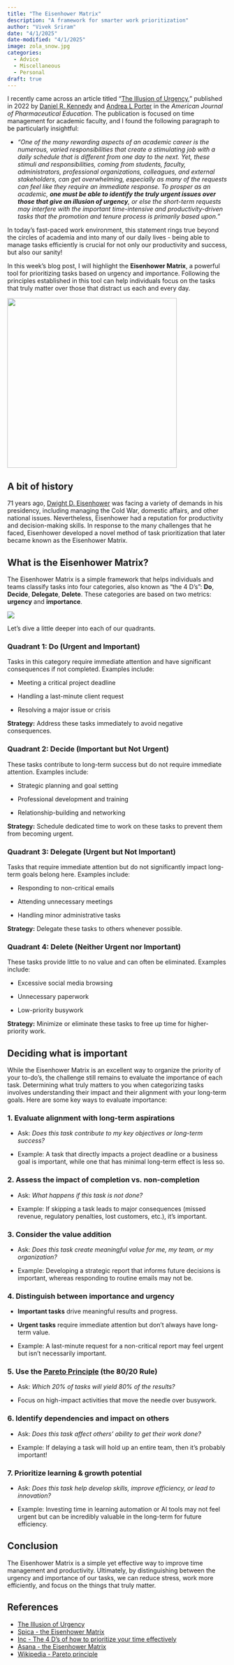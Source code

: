 ```yaml
---
title: "The Eisenhower Matrix"
description: "A framework for smarter work prioritization"
author: "Vivek Sriram"
date: "4/1/2025"
date-modified: "4/1/2025"
image: zola_snow.jpg
categories:
  - Advice
  - Miscellaneous
  - Personal
draft: true
---
```


I recently came across an article titled "[The Illusion of Urgency](https://pmc.ncbi.nlm.nih.gov/articles/PMC10159458/)," published in 2022 by [Daniel R. Kennedy](https://wne.edu/directory/daniel-kennedy.cfm) and [Andrea L Porter](https://apps.pharmacy.wisc.edu/sopdir/andrea_porter/) in the *American Journal of Pharmaceutical Education*. The publication is focused on time management for academic faculty, and I found the following paragraph to be particularly insightful:

-   *"One of the many rewarding aspects of an academic career is the numerous, varied responsibilities that create a stimulating job with a daily schedule that is different from one day to the next. Yet, these stimuli and responsibilities, coming from students, faculty, administrators, professional organizations, colleagues, and external stakeholders, can get overwhelming, especially as many of the requests can feel like they require an immediate response. To prosper as an academic, **one must be able to identify the truly urgent issues over those that give an illusion of urgency**, or else the short-term requests may interfere with the important time-intensive and productivity-driven tasks that the promotion and tenure process is primarily based upon."*

In today’s fast-paced work environment, this statement rings true beyond the circles of academia and into many of our daily lives - being able to manage tasks efficiently is crucial for not only our productivity and success, but also our sanity!

In this week's blog post, I will highlight the **Eisenhower Matrix**, a powerful tool for prioritizing tasks based on urgency and importance. Following the principles established in this tool can help individuals focus on the tasks that truly matter over those that distract us each and every day.

![](divine_dessert.jpg){width="388"}

## A bit of history

71 years ago, [Dwight D. Eisenhower](https://en.wikipedia.org/wiki/Dwight_D._Eisenhower) was facing a variety of demands in his presidency, including managing the Cold War, domestic affairs, and other national issues. Nevertheless, Eisenhower had a reputation for productivity and decision-making skills. In response to the many challenges that he faced, Eisenhower developed a novel method of task prioritization that later became known as the Eisenhower Matrix.

## What is the Eisenhower Matrix?

The Eisenhower Matrix is a simple framework that helps individuals and teams classify tasks into four categories, also known as "the 4 D's": **Do**, **Decide**, **Delegate**, **Delete**. These categories are based on two metrics: **urgency** and **importance**.

![](images/The_Eisenhower_matrix_Illustration.png)

Let's dive a little deeper into each of our quadrants.

### **Quadrant 1: Do (Urgent and Important)**

Tasks in this category require immediate attention and have significant consequences if not completed. Examples include:

-   Meeting a critical project deadline

-   Handling a last-minute client request

-   Resolving a major issue or crisis

**Strategy:** Address these tasks immediately to avoid negative consequences.

### Quadrant 2: Decide (Important but Not Urgent)

These tasks contribute to long-term success but do not require immediate attention. Examples include:

-   Strategic planning and goal setting

-   Professional development and training

-   Relationship-building and networking

**Strategy:** Schedule dedicated time to work on these tasks to prevent them from becoming urgent.

### Quadrant 3: Delegate (Urgent but Not Important)

Tasks that require immediate attention but do not significantly impact long-term goals belong here. Examples include:

-   Responding to non-critical emails

-   Attending unnecessary meetings

-   Handling minor administrative tasks

**Strategy:** Delegate these tasks to others whenever possible.

### Quadrant 4: Delete (Neither Urgent nor Important)

These tasks provide little to no value and can often be eliminated. Examples include:

-   Excessive social media browsing

-   Unnecessary paperwork

-   Low-priority busywork

**Strategy:** Minimize or eliminate these tasks to free up time for higher-priority work.

## Deciding what is important

While the Eisenhower Matrix is an excellent way to organize the priority of your to-do's, the challenge still remains to evaluate the importance of each task. Determining what truly matters to you when categorizing tasks involves understanding their impact and their alignment with your long-term goals. Here are some key ways to evaluate importance:

### **1. Evaluate alignment with long-term aspirations**

-   Ask: *Does this task contribute to my key objectives or long-term success?*

-   Example: A task that directly impacts a project deadline or a business goal is important, while one that has minimal long-term effect is less so.

### **2. Assess the impact of completion vs. non-completion**

-   Ask: *What happens if this task is not done?*

-   Example: If skipping a task leads to major consequences (missed revenue, regulatory penalties, lost customers, etc.), it’s important.

### **3. Consider the value addition**

-   Ask: *Does this task create meaningful value for me, my team, or my organization?*

-   Example: Developing a strategic report that informs future decisions is important, whereas responding to routine emails may not be.

### **4. Distinguish between importance and urgency**

-   **Important tasks** drive meaningful results and progress.

-   **Urgent tasks** require immediate attention but don’t always have long-term value.

-   Example: A last-minute request for a non-critical report may feel urgent but isn’t necessarily important.

### **5. Use the [Pareto Principle](https://en.wikipedia.org/wiki/Pareto_principle) (the 80/20 Rule)**

-   Ask: *Which 20% of tasks will yield 80% of the results?*

-   Focus on high-impact activities that move the needle over busywork.

### **6. Identify dependencies and impact on others**

-   Ask: *Does this task affect others’ ability to get their work done?*

-   Example: If delaying a task will hold up an entire team, then it’s probably important!

### **7. Prioritize learning & growth potential**

-   Ask: *Does this task help develop skills, improve efficiency, or lead to innovation?*

-   Example: Investing time in learning automation or AI tools may not feel urgent but can be incredibly valuable in the long-term for future efficiency.

## Conclusion

The Eisenhower Matrix is a simple yet effective way to improve time management and productivity. Ultimately, by distinguishing between the urgency and importance of our tasks, we can reduce stress, work more efficiently, and focus on the things that truly matter.

## References
-   [The Illusion of Urgency](https://pmc.ncbi.nlm.nih.gov/articles/PMC10159458/)
-   [Spica - the Eisenhower Matrix](https://www.spica.com/blog/the-eisenhower-matrix)
-   [Inc - The 4 D's of how to prioritize your time effectively](https://www.inc.com/nick-hobson/69-years-ago-president-eisenhower-came-up-with-best-matrix-for-making-better-decisions.html)
-   [Asana - the Eisenhower Matrix](https://asana.com/resources/eisenhower-matrix)
-   [Wikipedia - Pareto principle](https://en.wikipedia.org/wiki/Pareto_principle)
